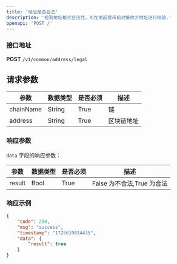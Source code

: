 ```yaml
---
title: '地址是否合法'
description: '检验地址格式合法性，可在发起提币前对接收方地址进行校验.'
openapi: 'POST /'
---
```



### 接口地址  
**POST** `/v1/common/address/legal`

## 请求参数

| 参数       | 数据类型 | 是否必须 | 描述         |
|------------|----------|----------|--------------|
| chainName  | String   | True     | 链           |
| address    | String   | True     | 区块链地址   |

### 响应参数

`data` 字段的响应参数：

| 参数   | 数据类型 | 是否必须 | 描述                      |
|--------|----------|----------|---------------------------|
| result | Bool     | True     | False 为不合法,True 为合法 |

### 响应示例

```json
{
    "code": 200,
    "msg": "success",
    "timestamp": "1725619914435",
    "data": {
        "result": true
    }
}
```
  